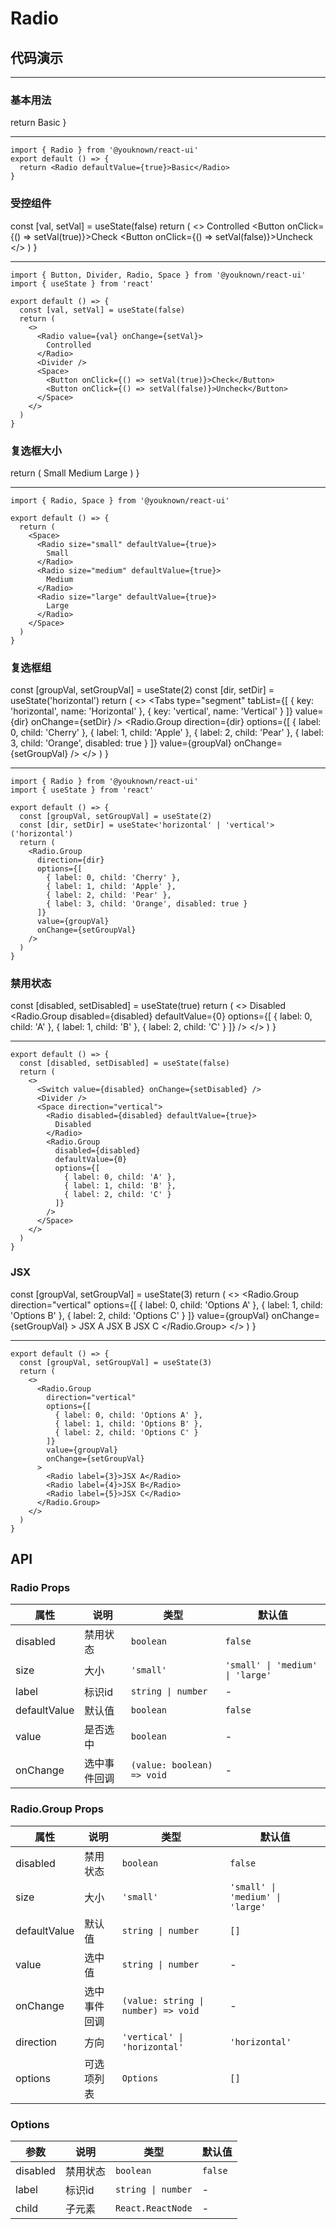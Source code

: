 # Radio

## 代码演示


---

### 基本用法

  return <Radio defaultValue={true}>Basic</Radio>
}

<BasicUsage />

---

```tsx
import { Radio } from '@youknown/react-ui'
export default () => {
  return <Radio defaultValue={true}>Basic</Radio>
}
```

### 受控组件

  const [val, setVal] = useState(false)
  return (
    <>
      <Radio value={val} onChange={setVal}>
        Controlled
      </Radio>
      <Divider />
      <Space>
        <Button onClick={() => setVal(true)}>Check</Button>
        <Button onClick={() => setVal(false)}>Uncheck</Button>
      </Space>
    </>
  )
}

<Controlled />

---

```tsx
import { Button, Divider, Radio, Space } from '@youknown/react-ui'
import { useState } from 'react'

export default () => {
  const [val, setVal] = useState(false)
  return (
    <>
      <Radio value={val} onChange={setVal}>
        Controlled
      </Radio>
      <Divider />
      <Space>
        <Button onClick={() => setVal(true)}>Check</Button>
        <Button onClick={() => setVal(false)}>Uncheck</Button>
      </Space>
    </>
  )
}
```

### 复选框大小

  return (
    <Space>
      <Radio size="small" defaultValue={true}>
        Small
      </Radio>
      <Radio size="medium" defaultValue={true}>
        Medium
      </Radio>
      <Radio size="large" defaultValue={true}>
        Large
      </Radio>
    </Space>
  )
}

<RadioSize />

---

```tsx
import { Radio, Space } from '@youknown/react-ui'

export default () => {
  return (
    <Space>
      <Radio size="small" defaultValue={true}>
        Small
      </Radio>
      <Radio size="medium" defaultValue={true}>
        Medium
      </Radio>
      <Radio size="large" defaultValue={true}>
        Large
      </Radio>
    </Space>
  )
}
```

### 复选框组

  const [groupVal, setGroupVal] = useState(2)
  const [dir, setDir] = useState('horizontal')
  return (
    <>
      <Tabs
        type="segment"
        tabList={[
          { key: 'horizontal', name: 'Horizontal' },
          { key: 'vertical', name: 'Vertical' }
        ]}
        value={dir}
        onChange={setDir}
      />
      <Divider />
      <Radio.Group
        direction={dir}
        options={[
          { label: 0, child: 'Cherry' },
          { label: 1, child: 'Apple' },
          { label: 2, child: 'Pear' },
          { label: 3, child: 'Orange', disabled: true }
        ]}
        value={groupVal}
        onChange={setGroupVal}
      />
    </>
  )
}

<RadioGroup />

---

```tsx
import { Radio } from '@youknown/react-ui'
import { useState } from 'react'

export default () => {
  const [groupVal, setGroupVal] = useState(2)
  const [dir, setDir] = useState<'horizontal' | 'vertical'>('horizontal')
  return (
    <Radio.Group
      direction={dir}
      options={[
        { label: 0, child: 'Cherry' },
        { label: 1, child: 'Apple' },
        { label: 2, child: 'Pear' },
        { label: 3, child: 'Orange', disabled: true }
      ]}
      value={groupVal}
      onChange={setGroupVal}
    />
  )
}
```

### 禁用状态

  const [disabled, setDisabled] = useState(true)
  return (
    <>
      <Switch value={disabled} onChange={setDisabled} />
      <Divider />
      <Space direction="vertical">
        <Radio disabled={disabled} defaultValue={true}>
          Disabled
        </Radio>
        <Radio.Group
          disabled={disabled}
          defaultValue={0}
          options={[
            { label: 0, child: 'A' },
            { label: 1, child: 'B' },
            { label: 2, child: 'C' }
          ]}
        />
      </Space>
    </>
  )
}

<RadioDisabled />

---

```tsx
export default () => {
  const [disabled, setDisabled] = useState(false)
  return (
    <>
      <Switch value={disabled} onChange={setDisabled} />
      <Divider />
      <Space direction="vertical">
        <Radio disabled={disabled} defaultValue={true}>
          Disabled
        </Radio>
        <Radio.Group
          disabled={disabled}
          defaultValue={0}
          options={[
            { label: 0, child: 'A' },
            { label: 1, child: 'B' },
            { label: 2, child: 'C' }
          ]}
        />
      </Space>
    </>
  )
}
```

### JSX

  const [groupVal, setGroupVal] = useState(3)
  return (
    <>
      <Radio.Group
        direction="vertical"
        options={[
          { label: 0, child: 'Options A' },
          { label: 1, child: 'Options B' },
          { label: 2, child: 'Options C' }
        ]}
        value={groupVal}
        onChange={setGroupVal}
      >
        <Radio label={3}>JSX A</Radio>
        <Radio label={4}>JSX B</Radio>
        <Radio label={5}>JSX C</Radio>
      </Radio.Group>
    </>
  )
}

<RadioJSX />

---

```tsx
export default () => {
  const [groupVal, setGroupVal] = useState(3)
  return (
    <>
      <Radio.Group
        direction="vertical"
        options={[
          { label: 0, child: 'Options A' },
          { label: 1, child: 'Options B' },
          { label: 2, child: 'Options C' }
        ]}
        value={groupVal}
        onChange={setGroupVal}
      >
        <Radio label={3}>JSX A</Radio>
        <Radio label={4}>JSX B</Radio>
        <Radio label={5}>JSX C</Radio>
      </Radio.Group>
    </>
  )
}
```

## API

### Radio Props

| 属性         | 说明         | 类型                       | 默认值                           |
| ------------ | ------------ | -------------------------- | -------------------------------- |
| disabled     | 禁用状态     | `boolean`                  | `false`                          |
| size         | 大小         | `'small'`                  | `'small' \| 'medium' \| 'large'` |
| label        | 标识id       | `string \| number`         | -                                |
| defaultValue | 默认值       | `boolean`                  | `false`                          |
| value        | 是否选中     | `boolean`                  | -                                |
| onChange     | 选中事件回调 | `(value: boolean) => void` | -                                |

### Radio.Group Props

| 属性         | 说明         | 类型                                | 默认值                           |
| ------------ | ------------ | ----------------------------------- | -------------------------------- |
| disabled     | 禁用状态     | `boolean`                           | `false`                          |
| size         | 大小         | `'small'`                           | `'small' \| 'medium' \| 'large'` |
| defaultValue | 默认值       | `string \| number`                  | `[]`                             |
| value        | 选中值       | `string \| number`                  | -                                |
| onChange     | 选中事件回调 | `(value: string \| number) => void` | -                                |
| direction    | 方向         | `'vertical' \| 'horizontal'`        | `'horizontal'`                   |
| options      | 可选项列表   | `Options`                           | `[]`                             |

### Options

| 参数     | 说明     | 类型               | 默认值  |
| -------- | -------- | ------------------ | ------- |
| disabled | 禁用状态 | `boolean`          | `false` |
| label    | 标识id   | `string \| number` | -       |
| child    | 子元素   | `React.ReactNode`  | -       |
